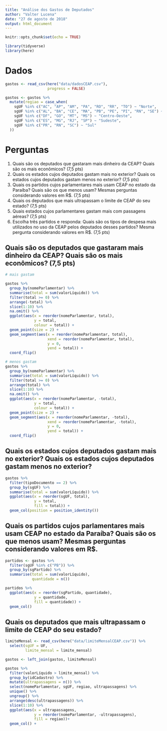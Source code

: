 ```yaml
---
title: "Análise dos Gastos de Deputados"
author: "Valter Lucena"
date: "27 de agosto de 2018"
output: html_document
---
```


```r
knitr::opts_chunk$set(echo = TRUE)
```

```r
library(tidyverse)
library(here)
```

# Dados

```r
gastos <- read_csv(here("data/dadosCEAP.csv"),
                   progress = FALSE)

gastos <- gastos %>% 
  mutate(regiao = case_when(
    sgUF %in% c("AC", "AP", "AM", "PA", "RO", "RR", "TO") ~ "Norte",
    sgUF %in% c("AL", "BA", "CE", "MA", "PB", "PE", "PI", "RN", "SE") ~ "Nordeste",
    sgUF %in% c("DF", "GO", "MT", "MS") ~ "Centro-Oeste",
    sgUF %in% c("ES", "MG", "RJ", "SP") ~ "Sudeste",
    sgUF %in% c("PR", "RN", "SC") ~ "Sul"
  ))

```


# Perguntas

1. Quais são os deputados que gastaram mais dinheiro da CEAP? Quais são os mais econômicos? (7,5 pts)
2. Quais os estados cujos deputados gastam mais no exterior? Quais os estados cujos deputados gastam menos no exterior? (7,5 pts)
3. Quais os partidos cujos parlamentares mais usam CEAP no estado da Paraíba? Quais são os que menos usam? Mesmas perguntas considerando valores em R$. (7,5 pts)
4. Quais os deputados que mais ultrapassam o limite de CEAP do seu estado? (7,5 pts)
5. Quais estados cujos parlamentares gastam mais com passagens aéreas? (7,5 pts)
6. Escolha três partidos e responda: Quais são os tipos de despesa mais utilizados no uso da CEAP pelos deputados desses partidos? Mesma pergunta considerando valores em R$. (7,5 pts)

## Quais são os deputados que gastaram mais dinheiro da CEAP? Quais são os mais econômicos? (7,5 pts)


```r

# mais gastam

gastos %>% 
  group_by(nomeParlamentar) %>% 
  summarise(total = sum(valorLíquido)) %>% 
  filter(total >= 0) %>% 
  arrange(-total) %>% 
  slice(1:10) %>%
  na.omit() %>% 
  ggplot(aes(x = reorder(nomeParlamentar, total),
             y = total,
             colour = total)) +
  geom_point(size = 2) +
  geom_segment(aes(x = reorder(nomeParlamentar, total),
                   xend = reorder(nomeParlamentar, total),
                   y = 0,
                   yend = total)) +
  coord_flip()
```

 
```r
# menos gastam
gastos %>% 
  group_by(nomeParlamentar) %>% 
  summarise(total = sum(valorLíquido)) %>% 
  filter(total >= 0) %>% 
  arrange(total) %>% 
  slice(1:10) %>%
  na.omit() %>% 
  ggplot(aes(x = reorder(nomeParlamentar, -total),
             y = total,
             colour = total)) +
  geom_point(size = 2) +
  geom_segment(aes(x = reorder(nomeParlamentar, -total),
                   xend = reorder(nomeParlamentar, -total),
                   y = 0,
                   yend = total)) +
  coord_flip()
```

## Quais os estados cujos deputados gastam mais no exterior? Quais os estados cujos deputados gastam menos no exterior?

```r
gastos %>%
  filter(tipoDocumento == 2) %>% 
  group_by(sgUF) %>%
  summarise(total = sum(valorLíquido)) %>% 
  ggplot(aes(x = reorder(sgUF, total),
             y = total,
             fill = total)) +
  geom_col(position = position_identity())
```

## Quais os partidos cujos parlamentares mais usam CEAP no estado da Paraíba? Quais são os que menos usam? Mesmas perguntas considerando valores em R$.

```r
partidos <- gastos %>% 
  filter(sgUF %in% c("PB")) %>% 
  group_by(sgPartido) %>%
  summarise(total = sum(valorLíquido), 
            quantidade = n())

partidos %>% 
  ggplot(aes(x = reorder(sgPartido, quantidade),
             y = quantidade,
             fill = quantidade)) +
  geom_col()

```

## Quais os deputados que mais ultrapassam o limite de CEAP do seu estado? 

```r
limiteMensal <- read_csv(here("data/limiteMensalCEAP.csv")) %>% 
  select(sgUF = UF,
         limite_mensal = limite_mensal)

gastos <- left_join(gastos, limiteMensal)

gastos %>% 
  filter(valorLíquido > limite_mensal) %>% 
  group_by(idCadastro) %>% 
  mutate(ultrapassagens = n()) %>% 
  select(nomeParlamentar, sgUF, regiao, ultrapassagens) %>% 
  unique() %>% 
  ungroup() %>% 
  arrange(desc(ultrapassagens)) %>% 
  slice(1:10) %>% 
  ggplot(aes(x = ultrapassagens,
             y = reorder(nomeParlamentar, -ultrapassagens),
             fill = regiao))+
  geom_col() +
```

